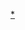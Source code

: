 {{portal|小說|Nuvola apps bookcase.svg}}<noinclude>
[[Category:书籍模板|*]]
[[Category:維基主題導航模板|{{PAGENAME}}]]
</noinclude>